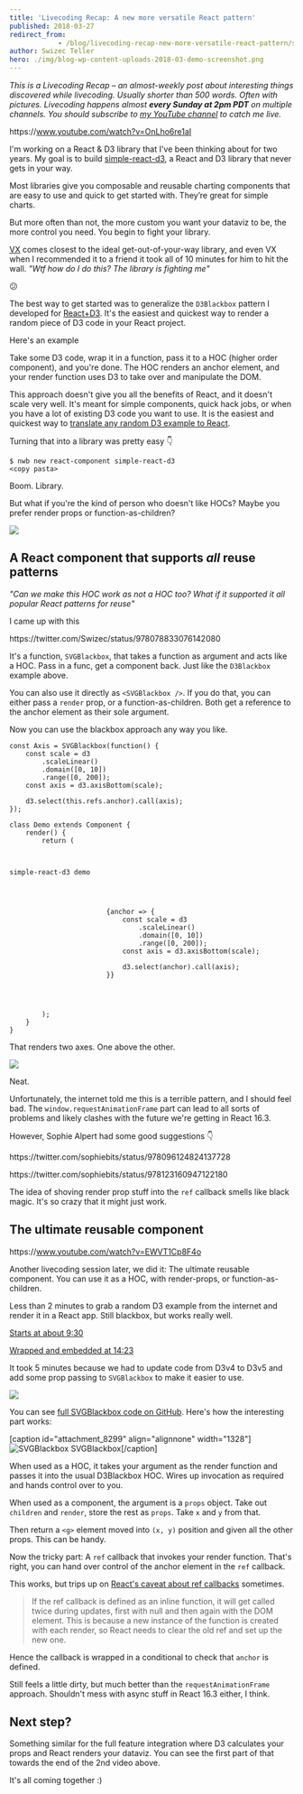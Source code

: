 ```yaml
---
title: 'Livecoding Recap: A new more versatile React pattern'
published: 2018-03-27
redirect_from: 
            - /blog/livecoding-recap-new-more-versatile-react-pattern/swizec/8302
author: Swizec Teller
hero: ./img/blog-wp-content-uploads-2018-03-demo-screenshot.png
---
```

_This is a Livecoding Recap – an almost-weekly post about interesting things discovered while livecoding. Usually shorter than 500 words. Often with pictures. Livecoding happens almost **every Sunday at 2pm PDT** on multiple channels. You should subscribe to [my YouTube channel](https://www.youtube.com/user/TheSwizec) to catch me live._



https&#x3A;//www.youtube.com/watch?v=OnLho6re1aI



I'm working on a React & D3 library that I've been thinking about for two years. My goal is to build [simple-react-d3](https://github.com/Swizec/simple-react-d3), a React and D3 library that never gets in your way.



Most libraries give you composable and reusable charting components that are easy to use and quick to get started with. They’re great for simple charts.



But more often than not, the more custom you want your dataviz to be, the more control you need. You begin to fight your library.



[VX](https://vx-demo.now.sh/) comes closest to the ideal get-out-of-your-way library, and even VX when I recommended it to a friend it took all of 10 minutes for him to hit the wall. _"Wtf how do I do this? The library is fighting me"_



😕



The best way to get started was to generalize the `D3Blackbox` pattern I developed for [React+D3](https://swizec.com/reactd3js). It's the easiest and quickest way to render a random piece of D3 code in your React project.



Here's an example





Take some D3 code, wrap it in a function, pass it to a HOC (higher order component), and you're done. The HOC renders an anchor element, and your render function uses D3 to take over and manipulate the DOM.



This approach doesn't give you all the benefits of React, and it doesn't scale very well. It's meant for simple components, quick hack jobs, or when you have a lot of existing D3 code you want to use. It is the easiest and quickest way to [translate any random D3 example to React](https://swizec.com/blog/translate-random-d3-example-react/swizec/7765).



Turning that into a library was pretty easy 👇



```
$ nwb new react-component simple-react-d3
<copy pasta>
```



Boom. Library.



But what if you're the kind of person who doesn't like HOCs? Maybe you prefer render props or function-as-children?



![](./img/media-oDOnRIDjxlCzC-giphy.gif)



## A React component that supports _all_ reuse patterns



_"Can we make this HOC work as not a HOC too? What if it supported it all popular React patterns for reuse"_



I came up with this



https&#x3A;//twitter.com/Swizec/status/978078833076142080



It's a function, `SVGBlackbox`, that takes a function as argument and acts like a HOC. Pass in a func, get a component back. Just like the `D3Blackbox` example above.



You can also use it directly as `<SVGBlackbox />`. If you do that, you can either pass a `render` prop, or a function-as-children. Both get a reference to the anchor element as their sole argument.



Now you can use the blackbox approach any way you like.



```
const Axis = SVGBlackbox(function() {
    const scale = d3
        .scaleLinear()
        .domain([0, 10])
        .range([0, 200]);
    const axis = d3.axisBottom(scale);

    d3.select(this.refs.anchor).call(axis);
});

class Demo extends Component {
    render() {
        return (
            

                
simple-react-d3 demo

                
                    
                    
                        {anchor => {
                            const scale = d3
                                .scaleLinear()
                                .domain([0, 10])
                                .range([0, 200]);
                            const axis = d3.axisBottom(scale);

                            d3.select(anchor).call(axis);
                        }}
                    
                
            

        );
    }
}
```



That renders two axes. One above the other.



![](./img/blog-wp-content-uploads-2018-03-demo-screenshot.png)



Neat.



Unfortunately, the internet told me this is a terrible pattern, and I should feel bad. The `window.requestAnimationFrame` part can lead to all sorts of problems and likely clashes with the future we're getting in React 16.3.



However, Sophie Alpert had some good suggestions 👇



https&#x3A;//twitter.com/sophiebits/status/978096124824137728



https&#x3A;//twitter.com/sophiebits/status/978123160947122180



The idea of shoving render prop stuff into the `ref` callback smells like black magic. It's so crazy that it might just work.



## The ultimate reusable component



https&#x3A;//www.youtube.com/watch?v=EWVT1Cp8F4o



Another livecoding session later, we did it: The ultimate reusable component. You can use it as a HOC, with render-props, or function-as-children.



Less than 2 minutes to grab a random D3 example from the internet and render it in a React app. Still blackbox, but works really well.



[Starts at about 9:30](https://youtu.be/EWVT1Cp8F4o?t=574)



[Wrapped and embedded at 14:23](https://youtu.be/EWVT1Cp8F4o?t=863)



It took 5 minutes because we had to update code from D3v4 to D3v5 and add some prop passing to `SVGBlackbox` to make it easier to use.



![](./img/blog-wp-content-uploads-2018-03-svgblackbox-example.gif)



You can see [full SVGBlackbox code on GitHub](https://github.com/Swizec/simple-react-d3/blob/master/src/SVGBlackbox.js). Here's how the interesting part works:



\[caption id="attachment_8299" align="alignnone" width="1328"]![SVGBlackbox](./img/blog-wp-content-uploads-2018-03-finished-svgblackbox.png) SVGBlackbox\[/caption]



When used as a HOC, it takes your argument as the render function and passes it into the usual D3Blackbox HOC. Wires up invocation as required and hands control over to you.



When used as a component, the argument is a `props` object. Take out `children` and `render`, store the rest as `props`. Take `x` and `y` from that.



Then return a `<g>` element moved into `(x, y)` position and given all the other props. This can be handy.



Now the tricky part: A `ref` callback that invokes your render function. That's right, you can hand over control of the anchor element in the `ref` callback.



This works, but trips up on [React's caveat about ref callbacks](https://reactjs.org/docs/refs-and-the-dom.html) sometimes.



> If the ref callback is defined as an inline function, it will get called twice during updates, first with null and then again with the DOM element. This is because a new instance of the function is created with each render, so React needs to clear the old ref and set up the new one.



Hence the callback is wrapped in a conditional to check that `anchor` is defined.



Still feels a little dirty, but much better than the `requestAnimationFrame` approach. Shouldn't mess with async stuff in React 16.3 either, I think.



## Next step?



Something similar for the full feature integration where D3 calculates your props and React renders your dataviz. You can see the first part of that towards the end of the 2nd video above.



It's all coming together :)